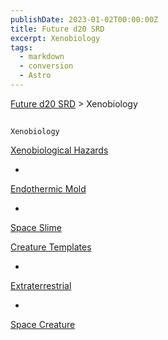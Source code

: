 ```yaml
---
publishDate: 2023-01-02T00:00:00Z
title: Future d20 SRD
excerpt: Xenobiology
tags:
  - markdown
  - conversion
  - Astro
---
```







[Future d20 SRD](/#futureD20)
     > Xenobiology
    




## 
    Xenobiology
   



[Xenobiological Hazards](future-d20-srd-xenobiology-xenobiological-hazards-index)



- 
[Endothermic Mold](future-d20-srd-xenobiology-xenobiological-hazards-endothermic-mold)

- 
[Space Slime](future-d20-srd-xenobiology-xenobiological-hazards-space-slime)




[Creature Templates](future-d20-srd-xenobiology-creature-templates-index)



- 
[Extraterrestrial](future-d20-srd-xenobiology-creature-templates-extraterrestrial)

- 
[Space Creature](future-d20-srd-xenobiology-creature-templates-space-creature)






